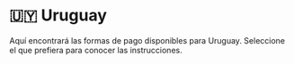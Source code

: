 # 🇺🇾 Uruguay


<Callout>
Aquí encontrará las formas de pago disponibles para Uruguay. Seleccione el que prefiera para conocer las instrucciones.
</Callout>

<Cards>
  <Card title="💸 PayPal" href="/payments/paypal" />
  <Card title="💳 Tarjetas de crédito y débito" href="/payments/cards" />
  <Card title="💰 Saldo de cuenta" href="/payments/credit-balance" />
  <Card title="🌎 Tebex Checkout" href="/payments/tebex" />
</Cards>